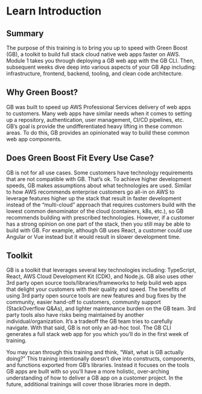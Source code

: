# Learn Introduction

## Summary

The purpose of this training is to bring you up to speed with Green Boost (GB), a toolkit to build full stack cloud native web apps faster on AWS. Module 1 takes you through deploying a GB web app with the GB CLI. Then, subsequent weeks dive deep into various aspects of your GB App including: infrastructure, frontend, backend, tooling, and clean code architecture.

## Why Green Boost?

GB was built to speed up AWS Professional Services delivery of web apps to customers. Many web apps have similar needs when it comes to setting up a repository, authentication, user management, CI/CD pipelines, etc. GB’s goal is provide the undifferentiated heavy lifting in these common areas. To do this, GB provides an opinionated way to build these common web app components.

## Does Green Boost Fit Every Use Case?

GB is not for all use cases. Some customers have technology requirements that are not compatible with GB. That’s ok. To achieve higher development speeds, GB makes assumptions about what technologies are used. Similar to how AWS recommends enterprise customers go all-in on AWS to leverage features higher up the stack that result in faster development instead of the “multi-cloud” approach that requires customers build with the lowest common denominator of the cloud (containers, k8s, etc.), so GB recommends building with prescribed technologies. However, if a customer has a strong opinion on one part of the stack, then you still may be able to build with GB. For example, although GB uses React, a customer could use Angular or Vue instead but it would result in slower development time.

## Toolkit

GB is a toolkit that leverages several key technologies including: TypeScript, React, AWS Cloud Development Kit (CDK), and Node.js. GB also uses other 3rd party open source tools/libraries/frameworks to help build web apps that delight your customers with their quality and speed. The benefits of using 3rd party open source tools are new features and bug fixes by the community, easier hand-off to customers, community support (StackOverflow Q&As), and lighter maintenance burden on the GB team. 3rd party tools also have risks being maintained by another individual/organization. It’s a tradeoff the GB team tries to carefully navigate. With that said, GB is not only an ad-hoc tool. The GB CLI generates a full stack web app for you which you’ll do in the first week of training.

You may scan through this training and think, “Wait, what is GB actually doing?” This training intentionally doesn’t dive into constructs, components, and functions exported from GB’s libraries. Instead it focuses on the tools GB apps are built with so you’ll have a more holistic, over-arching understanding of how to deliver a GB app on a customer project. In the future, additional trainings will cover those libraries more in depth.
